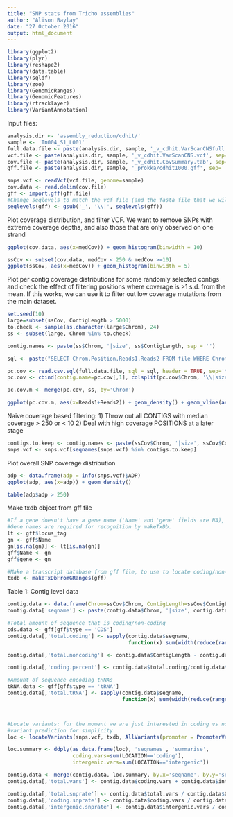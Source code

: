 ```yaml
---
title: "SNP stats from Tricho assemblies"
author: "Alison Baylay"
date: "27 October 2016"
output: html_document
---
```


```r
library(ggplot2)
library(plyr)
library(reshape2)
library(data.table)
library(sqldf)
library(zoo)
library(GenomicRanges)
library(GenomicFeatures)
library(rtracklayer)
library(VariantAnnotation)
```

Input files:

```r
analysis.dir <- 'assembly_reduction/cdhit/'
sample <- 'Tn004_S1_L001'
full.data.file <- paste(analysis.dir, sample, '_v_cdhit.VarScanCNSfull.tab', sep='')
vcf.file <- paste(analysis.dir, sample, '_v_cdhit.VarScanCNS.vcf', sep='')
cov.file <- paste(analysis.dir, sample, '_v_cdhit.CovSummary.tab', sep='')
gff.file <- paste(analysis.dir, sample, '_prokka/cdhit1000.gff', sep='')

snps.vcf <- readVcf(vcf.file, genome=sample)
cov.data <- read.delim(cov.file)
gff <- import.gff(gff.file)
#Change seqlevels to match the vcf file (and the fasta file that we will use later)
seqlevels(gff) <- gsub('_', '\\|', seqlevels(gff))

```

Plot coverage distribution, and filter VCF. We want to remove SNPs with extreme coverage depths, and also those that are only observed on one strand

```r
ggplot(cov.data, aes(x=medCov)) + geom_histogram(binwidth = 10)

ssCov <- subset(cov.data, medCov < 250 & medCov >=10)
ggplot(ssCov, aes(x=medCov)) + geom_histogram(binwidth = 5)
```

Plot per contig coverage distributions for some randomly selected contigs and check the effect of filtering positions where coverage is >1 s.d. from the mean. If this works, we can use it to filter out low coverage mutations from the main dataset.

```r
set.seed(10)
large=subset(ssCov, ContigLength > 5000)
to.check <- sample(as.character(large$Chrom), 24)
ss <- subset(large, Chrom %in% to.check)

contig.names <- paste(ss$Chrom, '|size', ss$ContigLength, sep = '')

sql <- paste("SELECT Chrom,Position,Reads1,Reads2 FROM file WHERE Chrom IN ( '", paste(contig.names, collapse = "', '"), "')", sep = '')

pc.cov <- read.csv.sql(full.data.file, sql = sql, header = TRUE, sep='\t')
pc.cov <- cbind(contig.name=pc.cov[,1], colsplit(pc.cov$Chrom, '\\|size', names=c('Chrom', 'ContigLength')), pc.cov[,2:4])

pc.cov.m <- merge(pc.cov, ss, by='Chrom')

ggplot(pc.cov.m, aes(x=Reads1+Reads2)) + geom_density() + geom_vline(aes(xintercept = meanCov),col='red') + geom_vline(aes(xintercept = meanCov-sdCov), col='blue', linetype=2) + geom_vline(aes(xintercept = meanCov+sdCov), col='blue', linetype=2) + geom_vline(aes(xintercept=medCov), col='purple', linetype=3) + facet_wrap(~ contig.name, ncol=3, scales = 'free')
```

Naive coverage based filtering:
1) Throw out all CONTIGS with median coverage > 250 or < 10
2) Deal with high coverage POSITIONS at a later stage

```r
contigs.to.keep <- contig.names <- paste(ssCov$Chrom, '|size', ssCov$ContigLength, sep = '')
snps.vcf <- snps.vcf[seqnames(snps.vcf) %in% contigs.to.keep]
```

Plot overall SNP coverage distribution

```r
adp <- data.frame(adp = info(snps.vcf)$ADP)
ggplot(adp, aes(x=adp)) + geom_density()

table(adp$adp > 250)
```

Make txdb object from gff file
```r
#If a gene doesn't have a gene name ('Name' and 'gene' fields are NA), set it to be the same as locus_tag
#Gene names are required for recognition by makeTxDb.
lt <- gff$locus_tag
gn <- gff$Name
gn[is.na(gn)] <- lt[is.na(gn)]
gff$Name <- gn
gff$gene <- gn

#Make a transcript database from gff file, to use to locate coding/non-coding variants
txdb <- makeTxDbFromGRanges(gff)
```

Table 1: Contig level data
```r
contig.data <- data.frame(Chrom=ssCov$Chrom, ContigLength=ssCov$ContigLength)
contig.data['seqname'] <- paste(contig.data$Chrom, '|size', contig.data$ContigLength, sep = '')

#Total amount of sequence that is coding/non-coding
cds.data <- gff[gff$type == 'CDS']
contig.data[,'total.coding'] <- sapply(contig.data$seqname,
                                       function(x) sum(width(reduce(ranges(cds.data[seqnames(cds.data)==x])))))

contig.data[,'total.noncoding'] <- contig.data$ContigLength - contig.data$total.coding

contig.data[,'coding.percent'] <- contig.data$total.coding/contig.data$ContigLength * 100

#Amount of sequence encoding tRNAs
tRNA.data <- gff[gff$type == 'tRNA']
contig.data[,'total.tRNA'] <- sapply(contig.data$seqname,
                                     function(x) sum(width(reduce(ranges(tRNA.data[seqnames(tRNA.data)==x])))))



#Locate variants: for the moment we are just interested in coding vs non-coding, so turn off promoter
#variant prediction for simplicity
loc <- locateVariants(snps.vcf, txdb, AllVariants(promoter = PromoterVariants(upstream=0, downstream=0)))

loc.summary <- ddply(as.data.frame(loc), 'seqnames', 'summarise',
                     coding.vars=sum(LOCATION=='coding'),
                     intergenic.vars=sum(LOCATION=='intergenic'))

contig.data <- merge(contig.data, loc.summary, by.x='seqname', by.y='seqnames', all.x=TRUE)
contig.data[,'total.vars'] <- contig.data$coding.vars + contig.data$intergenic.vars

contig.data[,'total.snprate'] <- contig.data$total.vars / contig.data$ContigLength
contig.data[,'coding.snprate'] <- contig.data$coding.vars / contig.data$ContigLength
contig.data[,'intergenic.snprate'] <- contig.data$intergenic.vars / contig.data$ContigLength
```